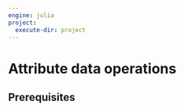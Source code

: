 ```yaml
---
engine: julia
project:
  execute-dir: project
---
```


# Attribute data operations {#sec-attr}

## Prerequisites {.unnumbered}
